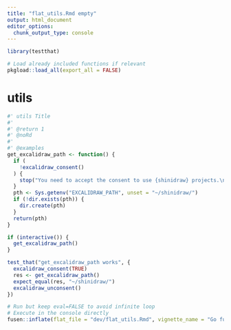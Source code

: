 ```yaml
---
title: "flat_utils.Rmd empty"
output: html_document
editor_options:
  chunk_output_type: console
---
```


```r
library(testthat)
```

```r
# Load already included functions if relevant
pkgload::load_all(export_all = FALSE)
```

# utils

```r
#' utils Title
#'
#' @return 1
#' @noRd
#'
#' @examples
get_excalidraw_path <- function() {
  if (
    !excalidraw_consent()
  ) {
    stop("You need to accept the consent to use {shinidraw} projects.\nRun the `excalidraw_consent()` function to accept the consent.")
  }
  pth <- Sys.getenv("EXCALIDRAW_PATH", unset = "~/shinidraw/")
  if (!dir.exists(pth)) {
    dir.create(pth)
  }
  return(pth)
}

```

```r
if (interactive()) {
  get_excalidraw_path()
}
```

```r
test_that("get_excalidraw_path works", {
  excalidraw_consent(TRUE)
  res <- get_excalidraw_path()
  expect_equal(res, "~/shinidraw/")
  excalidraw_unconsent()
})
```


```r
# Run but keep eval=FALSE to avoid infinite loop
# Execute in the console directly
fusen::inflate(flat_file = "dev/flat_utils.Rmd", vignette_name = "Go further")
```

